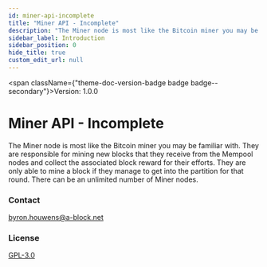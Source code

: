 ```yaml
---
id: miner-api-incomplete
title: "Miner API - Incomplete"
description: "The Miner node is most like the Bitcoin miner you may be familiar with. They are responsible for mining new blocks that they receive from the Mempool nodes and collect the associated block reward for their efforts."
sidebar_label: Introduction
sidebar_position: 0
hide_title: true
custom_edit_url: null
---
```



<span className={"theme-doc-version-badge badge badge--secondary"}>Version: 1.0.0</span>

# Miner API - Incomplete



The Miner node is most like the Bitcoin miner you may be familiar with. They are responsible for mining new blocks that they receive from the Mempool nodes and collect the associated block reward for their efforts. 
They are only able to mine a block if they manage to get into the partition for that round. There can be an unlimited number of Miner nodes.

<div style={{"display":"flex","flexDirection":"column","marginBottom":"var(--ifm-paragraph-margin-bottom)"}}><h3 style={{"marginBottom":"0.25rem"}}>Contact</h3><span><a href={"mailto:byron.houwens@a-block.net"}>byron.houwens@a-block.net</a></span></div><div style={{"marginBottom":"var(--ifm-paragraph-margin-bottom)"}}><h3 style={{"marginBottom":"0.25rem"}}>License</h3><a href={"https://www.gnu.org/licenses/gpl-3.0.en.html"}>GPL-3.0</a></div>
      